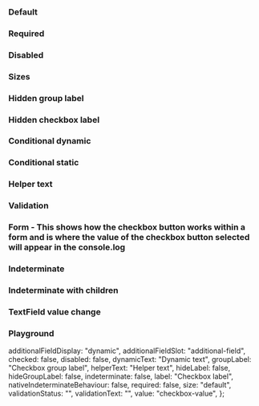 
<Meta of={IcCheckboxGroupStories} />

<Description markdown={readme} />

### Default

<Canvas>
  <Story of={IcCheckboxGroupStories.Default} />
</Canvas>

### Required

<Canvas>
  <Story of={IcCheckboxGroupStories.Required} />
</Canvas>

### Disabled

<Canvas>
  <Story of={IcCheckboxGroupStories.Disabled} />
</Canvas>

### Sizes

<Canvas>
  <Story of={IcCheckboxGroupStories.Sizes} />
</Canvas>

### Hidden group label

<Canvas>
  <Story of={IcCheckboxGroupStories.HiddenGroupLabel} />
</Canvas>

### Hidden checkbox label

<Canvas>
  <Story of={IcCheckboxGroupStories.HiddenCheckboxLabel} />
</Canvas>

### Conditional dynamic

<Canvas>
  <Story of={IcCheckboxGroupStories.ConditionalDynamic} />
</Canvas>

### Conditional static

<Canvas>
  <Story of={IcCheckboxGroupStories.ConditionalStatic} />
</Canvas>

### Helper text

<Canvas>
  <Story of={IcCheckboxGroupStories.HelperText} />
</Canvas>

### Validation

<Canvas>
  <Story of={IcCheckboxGroupStories.Validation} />
</Canvas>

### Form - This shows how the checkbox button works within a form and is where the value of the checkbox button selected will appear in the console.log

<Canvas>
  <Story of={IcCheckboxGroupStories.Form} />
</Canvas>

### Indeterminate

<Canvas>
  <Story of={IcCheckboxGroupStories.Indeterminate} />
</Canvas>

### Indeterminate with children

<Canvas>
  <Story of={IcCheckboxGroupStories.IndeterminateWithChildren} />
</Canvas>

### TextField value change

<Canvas>
  <Story of={IcCheckboxGroupStories.TextFieldValueChange} />
</Canvas>

### Playground

  additionalFieldDisplay: "dynamic",
  additionalFieldSlot: "additional-field",
  checked: false,
  disabled: false,
  dynamicText: "Dynamic text",
  groupLabel: "Checkbox group label",
  helperText: "Helper text",
  hideLabel: false,
  hideGroupLabel: false,
  indeterminate: false,
  label: "Checkbox label",
  nativeIndeterminateBehaviour: false,
  required: false,
  size: "default",
  validationStatus: "",
  validationText: "",
  value: "checkbox-value",
};

<Canvas>
  <Story of={IcCheckboxGroupStories.Playground} />
</Canvas>
